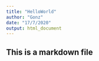 ---
title: "HelloWorld"
author: "Gonz"
date: "17/7/2020"
output: html_document
---

## This is a markdown file
